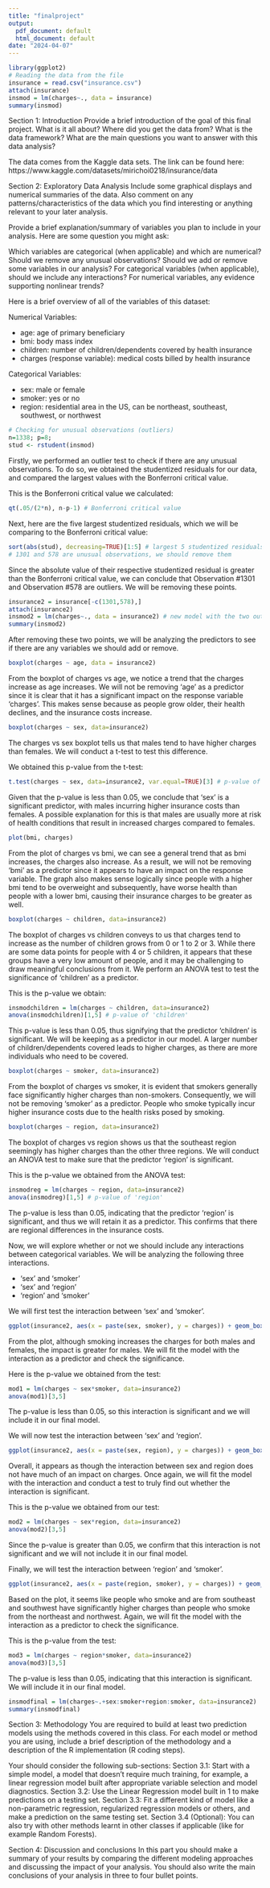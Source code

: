 ---
title: "finalproject"
output:
  pdf_document: default
  html_document: default
date: "2024-04-07"
---


```{r echo=FALSE}
library(ggplot2)
# Reading the data from the file
insurance = read.csv("insurance.csv")
attach(insurance)
insmod = lm(charges~., data = insurance)
summary(insmod)
```

Section 1: Introduction
Provide a brief introduction of the goal of this final project. What is it all about? Where did you get the data from? What is the data framework? What are the main questions you want to answer with this data analysis?

The data comes from the Kaggle data sets. The link can be found here: https://www.kaggle.com/datasets/mirichoi0218/insurance/data

Section 2: Exploratory Data Analysis
Include some graphical displays and numerical summaries of the data. Also comment on any patterns/characteristics of the data which you find interesting or anything relevant to your later analysis.

Provide a brief explanation/summary of variables you plan to include in your analysis. Here are some question you might ask:

Which variables are categorical (when applicable) and which are numerical?
Should we remove any unusual observations?
Should we add or remove some variables in our analysis?
For categorical variables (when applicable), should we include any interactions?
For numerical variables, any evidence supporting nonlinear trends?

Here is a brief overview of all of the variables of this dataset:

Numerical Variables:

- age: age of primary beneficiary
- bmi: body mass index
- children: number of children/dependents covered by health insurance
- charges (response variable): medical costs billed by health insurance

Categorical Variables:

- sex: male or female
- smoker: yes or no
- region: residential area in the US, can be northeast, southeast, southwest, or northwest

```{r echo=FALSE}
# Checking for unusual observations (outliers)
n=1338; p=8;
stud <- rstudent(insmod)
```

Firstly, we performed an outlier test to check if there are any unusual observations. To do so, we obtained the studentized residuals for our data, and compared the largest values with the Bonferroni critical value.

This is the Bonferroni critical value we calculated:

```{r echo=FALSE}
qt(.05/(2*n), n-p-1) # Bonferroni critical value
```

Next, here are the five largest studentized residuals, which we will be comparing to the Bonferroni critical value:

```{r echo=FALSE}
sort(abs(stud), decreasing=TRUE)[1:5] # largest 5 studentized residuals
# 1301 and 578 are unusual observations, we should remove them
```

Since the absolute value of their respective studentized residual is greater than the Bonferroni critical value, we can conclude that Observation #1301 and Observation #578 are outliers. We will be removing these points.

```{r echo=FALSE}
insurance2 = insurance[-c(1301,578),]
attach(insurance2)
insmod2 = lm(charges~., data = insurance2) # new model with the two outliers removed
summary(insmod2)
```

After removing these two points, we will be analyzing the predictors to see if there are any variables we should add or remove.

```{r echo=FALSE}
boxplot(charges ~ age, data = insurance2)
```

From the boxplot of charges vs age, we notice a trend that the charges increase as age increases. We will not be removing 'age' as a predictor since it is clear that it has a significant impact on the response variable 'charges'. This makes sense because as people grow older, their health declines, and the insurance costs increase.

```{r echo=FALSE}
boxplot(charges ~ sex, data=insurance2)
```

The charges vs sex boxplot tells us that males tend to have higher charges than females. We will conduct a t-test to test this difference.

We obtained this p-value from the t-test:

```{r echo=FALSE}
t.test(charges ~ sex, data=insurance2, var.equal=TRUE)[3] # p-value of 'sex'
```

Given that the p-value is less than 0.05, we conclude that 'sex' is a significant predictor, with males incurring higher insurance costs than females. A possible explanation for this is that males are usually more at risk of health conditions that result in increased charges compared to females.

```{r echo=FALSE}
plot(bmi, charges)
```

From the plot of charges vs bmi, we can see a general trend that as bmi increases, the charges also increase. As a result, we will not be removing 'bmi' as a predictor since it appears to have an impact on the response variable. The graph also makes sense logically since people with a higher bmi tend to be overweight and subsequently, have worse health than people with a lower bmi, causing their insurance charges to be greater as well.

```{r echo=FALSE}
boxplot(charges ~ children, data=insurance2)
```

The boxplot of charges vs children conveys to us that charges tend to increase as the number of children grows from 0 or 1 to 2 or 3. While there are some data points for people with 4 or 5 children, it appears that these groups have a very low amount of people, and it may be challenging to draw meaningful conclusions from it. We perform an ANOVA test to test the significance of 'children' as a predictor.

This is the p-value we obtain:

```{r echo=FALSE}
insmodchildren = lm(charges ~ children, data=insurance2)
anova(insmodchildren)[1,5] # p-value of 'children'
```

This p-value is less than 0.05, thus signifying that the predictor 'children' is significant. We will be keeping as a predictor in our model. A larger number of children/dependents covered leads to higher charges, as there are more individuals who need to be covered.

```{r echo=FALSE}
boxplot(charges ~ smoker, data=insurance2)
```

From the boxplot of charges vs smoker, it is evident that smokers generally face significantly higher charges than non-smokers. Consequently, we will not be removing 'smoker' as a predictor. People who smoke typically incur higher insurance costs due to the health risks posed by smoking.

```{r echo=FALSE}
boxplot(charges ~ region, data=insurance2)
```

The boxplot of charges vs region shows us that the southeast region seemingly has higher charges than the other three regions. We will conduct an ANOVA test to make sure that the predictor 'region' is significant.

This is the p-value we obtained from the ANOVA test:

```{r echo=FALSE}
insmodreg = lm(charges ~ region, data=insurance2)
anova(insmodreg)[1,5] # p-value of 'region'
```

The p-value is less than 0.05, indicating that the predictor 'region' is significant, and thus we will retain it as a predictor. This confirms that there are regional differences in the insurance costs.

\newpage

Now, we will explore whether or not we should include any interactions between categorical variables. We will be analyzing the following three interactions.

- 'sex' and 'smoker'
- 'sex' and 'region'
- 'region' and 'smoker'

We will first test the interaction between 'sex' and 'smoker'.

```{r echo=FALSE}
ggplot(insurance2, aes(x = paste(sex, smoker), y = charges)) + geom_boxplot()
```

From the plot, although smoking increases the charges for both males and females, the impact is greater for males. We will fit the model with the interaction as a predictor and check the significance.

Here is the p-value we obtained from the test:

```{r echo=FALSE}
mod1 = lm(charges ~ sex*smoker, data=insurance2)
anova(mod1)[3,5]
```

The p-value is less than 0.05, so this interaction is significant and we will include it in our final model.

We will now test the interaction between 'sex' and 'region'.

```{r echo=FALSE}
ggplot(insurance2, aes(x = paste(sex, region), y = charges)) + geom_boxplot()
```

Overall, it appears as though the interaction between sex and region does not have much of an impact on charges. Once again, we will fit the model with the interaction and conduct a test to truly find out whether the interaction is significant.

This is the p-value we obtained from our test:

```{r echo=FALSE}
mod2 = lm(charges ~ sex*region, data=insurance2)
anova(mod2)[3,5]
```

Since the p-value is greater than 0.05, we confirm that this interaction is not significant and we will not include it in our final model.

Finally, we will test the interaction between 'region' and 'smoker'.

```{r echo=FALSE}
ggplot(insurance2, aes(x = paste(region, smoker), y = charges)) + geom_boxplot()
```

Based on the plot, it seems like people who smoke and are from southeast and southwest have significantly higher charges than people who smoke from the northeast and northwest. Again, we will fit the model with the interaction as a predictor to check the significance.

This is the p-value from the test:

```{r echo=FALSE}
mod3 = lm(charges ~ region*smoker, data=insurance2)
anova(mod3)[3,5]
```

The p-value is less than 0.05, indicating that this interaction is significant. We will include it in our final model.

```{r echo=FALSE}
insmodfinal = lm(charges~.+sex:smoker+region:smoker, data=insurance2)
summary(insmodfinal)
```

Section 3: Methodology
You are required to build at least two prediction models using the methods covered in this class. For each model or method you are using, include a brief description of the methodology and a description of the R implementation (R coding steps).

Your should consider the following sub-sections:
Section 3.1: Start with a simple model, a model that doesn't require much training, for example, a linear regression model built after appropriate variable selection and model diagnostics.
Section 3.2: Use the Linear Regression model built in 1 to make predictions on a testing set.
Section 3.3: Fit a different kind of model like a non-parametric regression, regularized regression models or others, and make a prediction on the same testing set.
Section 3.4 (Optional): You can also try with other methods learnt in other classes if applicable (like for example Random Forests).

Section 4: Discussion and conclusions
In this part you should make a summary of your results  by comparing the different modeling approaches and discussing the impact of your analysis. You should also write the main conclusions of your analysis in three to four bullet points.
